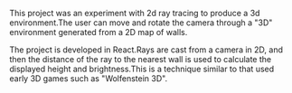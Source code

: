 This project was an experiment with 2d ray tracing to produce a 3d environment.The user can move and rotate the camera through a "3D" environment generated from a 2D map of walls.

The project is developed in React.Rays are cast from a camera in 2D, and then the distance of the ray to the nearest wall is used to calculate the displayed height and brightness.This is a technique similar to that used early 3D games such as "Wolfenstein 3D".

